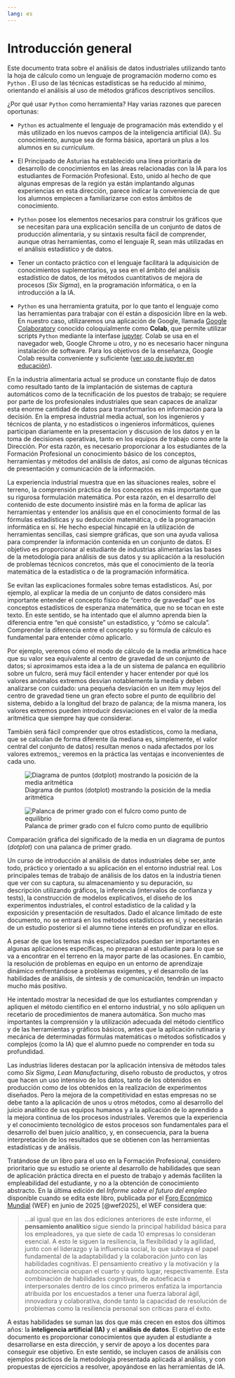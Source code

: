 ```yaml
---
lang: es
---
```


# Introducción general

Este documento trata sobre el análisis de datos industriales utilizando tanto la hoja de cálculo como un lenguaje de programación moderno como es `Python` . El uso de las técnicas estadísticas se ha reducido al mínimo, orientando el análisis al uso de métodos gráficos descriptivos sencillos.

¿Por qué usar `Python` como herramienta? Hay varias razones que parecen oportunas:

-   `Python` es actualmente el lenguaje de programación más extendido y el más utilizado en los nuevos campos de la inteligencia artificial (IA). Su conocimiento, aunque sea de forma básica, aportará un plus a los alumnos en su *curriculum*.

-   El Principado de Asturias ha establecido una línea prioritaria de desarrollo de conocimientos en las áreas relacionadas con la IA para los estudiantes de Formación Profesional. Esto, unido al hecho de que algunas empresas de la región ya están implantando algunas experiencias en esta dirección, parece indicar la conveniencia de que los alumnos empiecen a familiarizarse con estos ámbitos de conocimiento.

-   `Python` posee los elementos necesarios para construir los gráficos que se necesitan para una explicación sencilla de un conjunto de datos de producción alimentaria, y su sintaxis resulta fácil de comprender, aunque otras herramientas, como el lenguaje R, sean más utilizadas en el análisis estadístico y de datos.

-   Tener un contacto práctico con el lenguaje facilitará la adquisición de conocimientos suplementarios, ya sea en el ámbito del análisis estadístico de datos, de los métodos cuantitativos de mejora de procesos (*Six Sigma*), en la programación informática, o en la introducción a la IA.

-   `Python` es una herramienta gratuita, por lo que tanto el lenguaje como las herramientas para trabajar con él están a disposición libre en la web. En nuestro caso, utilizaremos una aplicación de Google, llamada [Google Colaboratory](https://colab.research.google.com/){target="_blank" rel="noopener noreferrer"} conocido coloquialmente como **Colab**, que permite utilizar scripts `Python` mediante la interfase [jupyter](https://jupyter.org/). Colab se usa en el navegador web, Google Chrome u otro, y no es necesario hacer ninguna instalación de software. Para los objetivos de la enseñanza, Google Colab resulta conveniente y suficiente ([ver uso de jupyter en educación](https://docs.jupyter.org/es/stable/projects/education.html)).

En la industria alimentaria actual se produce un constante flujo de datos como resultado tanto de la implantación de sistemas de captura automáticos como de la tecnificación de los puestos de trabajo; se requiere por parte de los profesionales industriales que sean capaces de analizar esta enorme cantidad de datos para transformarlos en información para la decisión. En la empresa industrial media actual, son los ingenieros y técnicos de planta, y no estadísticos o ingenieros informáticos, quienes participan diariamente en la presentacion y discusion de los datos y en la toma de decisiones operativas, tanto en los equipos de trabajo como ante la Dirección. Por esta razón, es necesario proporcionar a los estudiantes de la Formación Profesional un conocimiento básico de los conceptos, herramientas y métodos del análisis de datos, así como de algunas técnicas de presentación y comunicación de la información.

La experiencia industrial muestra que en las situaciones reales, sobre el terreno, la comprensión práctica de los conceptos es más importante que su rigurosa formulación matemática. Por esta razón, en el desarrollo del contenido de este documento insistiré más en la forma de aplicar las herramientas y entender los análisis que en el conocimiento formal de las fórmulas estadísticas y su deducción matemática, o de la programación informática en sí. He hecho especial hincapié en la utilización de herramientas sencillas, casi siempre gráficas, que son una ayuda valiosa para comprender la información contenida en un conjunto de datos. El objetivo es proporcionar al estudiante de industrias alimentarias las bases de la metodología para análisis de sus datos y su aplicación a la resolución de problemas técnicos concretos, más que el conocimiento de la teoría matemática de la estadística o de la programación informática.

Se evitan las explicaciones formales sobre temas estadísticos. Así, por ejemplo, al explicar la media de un conjunto de datos considero más importante entender el concepto físico de "centro de gravedad" que los conceptos estadísticos de esperanza matemática, que no se tocan en este texto. En este sentido, se ha intentado que el alumno aprenda bien la diferencia entre "en qué consiste" un estadístico, y "cómo se calcula". Comprender la diferencia entre el concepto y su fórmula de cálculo es fundamental para entender cómo aplicarlo.

Por ejemplo, veremos cómo el modo de cálculo de la media aritmética hace que su valor sea equivalente al centro de gravedad de un conjunto de datos; si aproximamos esta idea a la de un sistema de palanca en equilibrio sobre un fulcro, será muy fácil entender y hacer entender por qué los valores anómalos extremos desvían notablemente la media y deben analizarse con cuidado: una pequeña desviación en un item muy lejos del centro de gravedad tiene un gran efecto sobre el punto de equilibrio del sistema, debido a la longitud del brazo de palanca; de la misma manera, los valores extremos pueden introducir desviaciones en el valor de la media aritmética que siempre hay que considerar.

También será fácil comprender que otros estadísticos, como la mediana, que se calculan de forma diferente (la mediana es, simplemente, el valor central del conjunto de datos) resultan menos o nada afectados por los valores extremos,; veremos en la práctica las ventajas e inconvenientes de cada uno.

::: {#fig-intro-media layout-ncol="2" layout-valign="bottom"}
![Diagrama de puntos (dotplot) mostrando la posición de la media aritmética](01-imagenes/media-balanza.svg){#fig-media}

![Palanca de primer grado con el fulcro como punto de equilibrio](01-imagenes/palanca.png){#fig-palanca}

Comparación gráfica del significado de la media en un diagrama de puntos (*dotplot*) con una palanca de primer grado.
:::

Un curso de introducción al análisis de datos industriales debe ser, ante todo, práctico y orientado a su aplicación en el entorno industrial real. Los principales temas de trabajo de análisis de los datos en la industria tienen que ver con su captura, su almacenamiento y su depuración, su descripción utilizando gráficos, la inferencia (intervalos de confianza y tests), la construcción de modelos explicativos, el diseño de los experimentos industriales, el control estadístico de la calidad y la exposición y presentación de resultados. Dado el alcance limitado de este documento, no se entrará en los métodos estadísticos en sí, y necesitarán de un estudio posterior si el alumno tiene interés en profundizar en ellos.

A pesar de que los temas más especializados puedan ser importantes en algunas aplicaciones específicas, no preparan al estudiante para lo que se va a encontrar en el terreno en la mayor parte de las ocasiones. En cambio, la resolución de problemas en equipo en un entorno de aprendizaje dinámico enfrentándose a problemas exigentes, y el desarrollo de las habilidades de análisis, de síntesis y de comunicación, tendrán un impacto mucho más positivo.

He intentado mostrar la necesidad de que los estudiantes comprendan y apliquen el método científico en el entorno industrial, y no sólo apliquen un recetario de procedimientos de manera automática. Son mucho mas importantes la comprensión y la utilización adecuada del método científico y de las herramientas y gráficos básicos, antes que la aplicación rutinaria y mecánica de determinadas fórmulas matemáticas o métodos sofisticados y complejos (como la IA) que el alumno puede no comprender en toda su profundidad.

Las industrias líderes destacan por la aplicación intensiva de métodos tales como *Six Sigma*, *Lean Manufacturing*, diseño robusto de productos, y otros que hacen un uso intensivo de los datos, tanto de los obtenidos en producción como de los obtenidos en la realización de experimentos diseñados. Pero la mejora de la competitividad en estas empresas no se debe tanto a la aplicación de unos u otros métodos, como al desarrollo del juicio analítico de sus equipos humanos y a la aplicación de lo aprendido a la mejora continua de los procesos industriales. Veremos que la experiencia y el conocimiento tecnológico de estos procesos son fundamentales para el desarrollo del buen juicio analítico, y, en consecuencia, para la buena interpretación de los resultados que se obtienen con las herramientas estadísticas y de análisis.

Tratándose de un libro para el uso en la Formación Profesional, considero prioritario que su estudio se oriente al desarrollo de habilidades que sean de aplicación práctica directa en el puesto de trabajo y además faciliten la empleabilidad del estudiante, y no a la obtención de conocimiento abstracto. En la última edición del *Informe sobre el futuro del empleo* disponible cuando se edita este libro, publicada por el [Foro Económico Mundial](https://www.weforum.org/) (WEF) en junio de 2025 [@wef2025], el WEF considera que:

> ...al igual que en las dos ediciones anteriores de este informe, el **pensamiento analítico** sigue siendo la principal habilidad básica para los empleadores, ya que siete de cada 10 empresas lo consideran esencial. A esto le siguen la resiliencia, la flexibilidad y la agilidad, junto con el liderazgo y la influencia social, lo que subraya el papel fundamental de la adaptabilidad y la colaboración junto con las habilidades cognitivas. El pensamiento creativo y la motivación y la autoconciencia ocupan el cuarto y quinto lugar, respectivamente. Esta combinación de habilidades cognitivas, de autoeficacia e interpersonales dentro de los cinco primeros enfatiza la importancia atribuida por los encuestados a tener una fuerza laboral ágil, innovadora y colaborativa, donde tanto la capacidad de resolución de problemas como la resiliencia personal son críticas para el éxito.

A estas habilidades se suman las dos que más crecen en estos dos últimos años: la **inteligencia artificial (IA)** y el **análisis de datos**. El objetivo de este documento es proporcionar conocimientos que ayuden al estudiante a desarrollarse en esta dirección, y servir de apoyo a los docentes para conseguir ese objetivo. En este sentido, se incluyen casos de análisis con ejemplos prácticos de la metodología presentada aplicada al análisis, y con propuestas de ejercicios a resolver, apoyándose en las herramientas de IA.